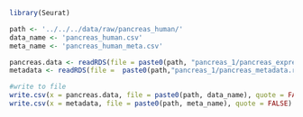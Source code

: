 

```r
library(Seurat)

path <- '../../../data/raw/pancreas_human/'
data_name <- 'pancreas_human.csv'
meta_name <- 'pancreas_human_meta.csv'
```

```r
pancreas.data <- readRDS(file = paste0(path, "pancreas_1/pancreas_expression_matrix.rds"))
metadata <- readRDS(file =  paste0(path,"pancreas_1/pancreas_metadata.rds"))
```


```r
#write to file
write.csv(x = pancreas.data, file = paste0(path, data_name), quote = FALSE)
write.csv(x = metadata, file = paste0(path, meta_name), quote = FALSE)
```





